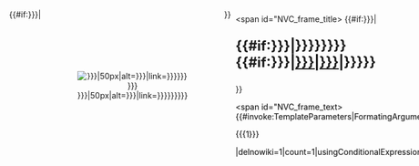 <div id="主題連線_frame"><!-- for app,dont delete-->
<div class="nounderlines" style="background:{{{BG|transparent}}}; color:{{{FC|#333}}}; margin:0.5rem 0; padding:0.25rem; border-radius:0.5rem; {{#if:{{{BG|}}}|border:1px {{{BG}}} solid|box-shadow:0 0 0.25rem #00FFFF; }}"><!--
--><div style="display:table; margin:0.25rem; margin:0 auto; width:100%; "><!--
----><div style="display:table-row; "><!--
------><div style="display:table-cell; padding:0.5rem; vertical-align:middle; width:100%; "><!--
--------><div style="display:table; margin:0.25rem; margin:0 auto; width:100%; "><!--
----------><div style="display:table-row; "><!--
------------>{{#if:{{{Image|{{{image|}}}}}}|<div class="nomobile" style="display:table-cell; padding:0.5rem; vertical-align:middle; width:20%; "><!--
--------------><div style="border-radius:100%; padding:1rem; border:0.1rem {{{LC|#E7746F}}} solid; box-shadow:0 0 0.25rem {{{LC|#E7746F}}}; text-align:center; width:{{{imagesize|50}}}px; height:{{{imagesize|50}}}px; margin:0 auto; ">[[File:{{{Image|{{{image}}}}}}|50px|alt={{{Title|{{{title}}}}}}|link={{{Link2|{{{link2|{{{Link|{{{link|}}}}}}}}}}}}]]</div><!--
------------></div>}}<!--
------------><div style="display:table-cell; padding:0.5rem; vertical-align:middle; width:{{#if:{{{Image|{{{image|}}}}}}|80%|100%}}; "><!--
--------------><span id="NVC_frame_title><!-- for app -->{{#if:{{{Title|{{{title|}}}}}}|<div style="font-size:x-large; font-weight:bold; ">{{#if:{{{Short|{{{short|}}}}}}|{{Anchor|{{{Short|{{{short}}}}}}}}}}{{Anchor|{{{Title|{{{title|}}}}}}}}{{#if:{{{Link|{{{link|}}}}}}|[[{{{Link|{{{link}}}}}}|<span class="underline">{{{Title|{{{title}}}}}}</span>]]|<span class="underline">{{{Title|{{{title}}}}}}}}</span></div>}}</span><!--
--------------><div style="text-shadow:0 0 0.05rem #aaa; {{#if:{{{Image|{{{image|}}}}}}||text-align:center; }}"><span id="NVC_frame_text><!--for app-->{{#invoke:TemplateParameters|FormatingArguments|format=<p><nowiki>{{{1}}}</nowiki></p>|delnowiki=1|count=1|usingConditionalExpressions=yes}}</span></div><!--
------------></div><!--
----------></div><!--
--------></div><!--
------></div><!--
----></div><!--
--></div>
</div></div><noinclude>
{{Doc}}</noinclude>